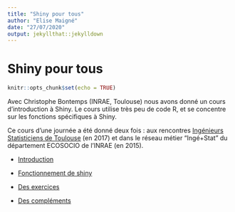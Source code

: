 ```yaml
---
title: "Shiny pour tous"
author: "Elise Maigné"
date: "27/07/2020"
output: jekyllthat::jekylldown
---
```




# Shiny pour tous

```r
knitr::opts_chunk$set(echo = TRUE)
```

Avec Christophe Bontemps (INRAE, Toulouse) nous avons donné un cours d'introduction à Shiny.
Le cours utilise très peu de code R, et se concentre sur les fonctions spécifiques à Shiny. 

Ce cours d'une journée a été donné deux fois : aux rencontres [Ingénieurs Statisticiens de Toulouse](http://www.thibault.laurent.free.fr/ingestat.html) (en 2017) et dans le réseau métier "Ingé+Stat" du département ECOSOCIO de l'INRAE (en 2015).


- <a href="pdf/shiny_0_CoursePresentation.pdf" target="_blank">Introduction</a>

- <a href="pdf/shiny_1_Server-ui.pdf" target="_blank">Fonctionnement de shiny</a>

- <a href="pdf/shiny_2_Exercices.pdf" target="_blank">Des exercices</a>

- <a href="pdf/shiny_3_Extensions.pdf" target="_blank">Des compléments</a>
